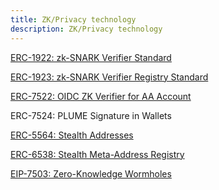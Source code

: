 ```yaml
---
title: ZK/Privacy technology
description: ZK/Privacy technology
---
```


[ERC-1922: zk-SNARK Verifier Standard](https://ercs.ethereum.org/ERCS/erc-1922)

[ERC-1923: zk-SNARK Verifier Registry Standard](https://eips.ethereum.org/EIPS/eip-1923)

[ERC-7522: OIDC ZK Verifier for AA Account](https://eips.ethereum.org/EIPS/eip-7522)

ERC-7524: PLUME Signature in Wallets

[ERC-5564: Stealth Addresses](https://eips.ethereum.org/EIPS/eip-5564)

[ERC-6538: Stealth Meta-Address Registry](https://ercs.ethereum.org/ERCS/erc-6538)

[EIP-7503: Zero-Knowledge Wormholes](https://eips.ethereum.org/EIPS/eip-7503)
